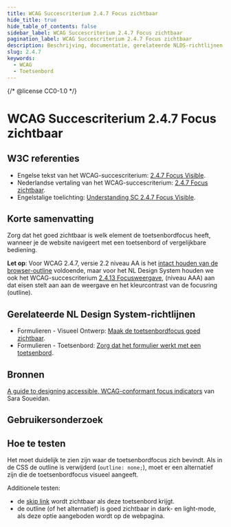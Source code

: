 ```yaml
---
title: WCAG Succescriterium 2.4.7 Focus zichtbaar
hide_title: true
hide_table_of_contents: false
sidebar_label: WCAG Succescriterium 2.4.7 Focus zichtbaar
pagination_label: WCAG Succescriterium 2.4.7 Focus zichtbaar
description: Beschrijving, documentatie, gerelateerde NLDS-richtlijnen, bronnen, gebruikersonderzoek en hoe te testen.
slug: 2.4.7
keywords:
  - WCAG
  - Toetsenbord
---
```


{/* @license CC0-1.0 */}


# WCAG Succescriterium 2.4.7 Focus zichtbaar

## W3C referenties

- Engelse tekst van het WCAG-succescriterium: [<span lang="en">2.4.7 Focus Visible</span>](https://www.w3.org/TR/WCAG22/#focus-visible).
- Nederlandse vertaling van het WCAG-succescriterium: [2.4.7 Focus zichtbaar](https://www.w3.org/Translations/WCAG21-nl/#focus-zichtbaar).
- Engelstalige toelichting: [<span lang="en">Understanding SC 2.4.7 Focus Visible</span>](https://www.w3.org/WAI/WCAG22/Understanding/focus-visible.html).

## Korte samenvatting

Zorg dat het goed zichtbaar is welk element de toetsenbordfocus heeft, wanneer je de website navigeert met een toetsenbord of vergelijkbare bediening.

**Let op**: Voor WCAG 2.4.7, versie 2.2 niveau AA is het [intact houden van de browser-outline](https://www.w3.org/WAI/WCAG22/Techniques/general/G149.html) voldoende, maar voor het NL Design System houden we ook het WCAG-succescriterium [2.4.13 Focusweergave](https://www.w3.org/WAI/WCAG22/Understanding/focus-appearance.html), (niveau AAA) aan dat eisen stelt aan aan de weergave en het kleurcontrast van de focusring (outline).

## Gerelateerde NL Design System-richtlijnen

- Formulieren - Visueel Ontwerp: [Maak de toetsenbordfocus goed zichtbaar](/richtlijnen/formulieren/visueel-ontwerp).
- Formulieren - Toetsenbord: [Zorg dat het formulier werkt met een toetsenbord](/richtlijnen/formulieren/toetsenbord).

## Bronnen

[<span lang="en">A guide to designing accessible, WCAG-conformant focus indicators</span>](https://www.sarasoueidan.com/blog/focus-indicators/#wcag-2.1-and-wcag-2.2-focus-indicator-accessibility-requirements) van Sara Soueidan.

## Gebruikersonderzoek

<CTAGebruikersonderzoek />

## Hoe te testen

Het moet duidelijk te zien zijn waar de toetsenbordfocus zich bevindt.
Als in de CSS de outline is verwijderd (`outline: none;`), moet er een alternatief zijn die de toetsenbordfocus visueel aangeeft.

Additionele testen:

- de [skip link](https://nl-design-system.github.io/utrecht/storybook/?path=/docs/css_css-skip-link--docs) wordt zichtbaar als deze toetsenbord krijgt.
- de outline (of het alternatief) is goed zichtbaar in dark- en light-mode, als deze optie aangeboden wordt op de webpagina.

<WCAGFooterInfo />
